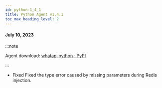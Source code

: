 ```yaml
---
id: python-1_4_1
title: Python Agent v1.4.1
toc_max_heading_level: 2
---
```


#### July 10, 2023

:::note

Agent download: [whatap-python · PyPI](https://pypi.org/project/whatap-python/1.4.1/)

:::

-   <Status>Fixed</Status> Fixed the type error caused by missing parameters during Redis injection.
